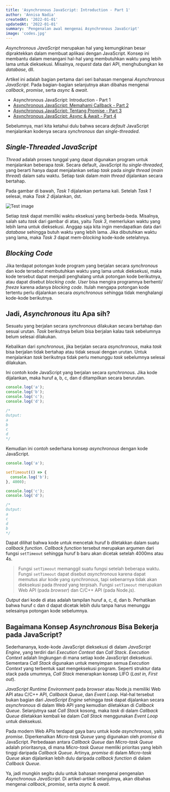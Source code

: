 ```yaml
---
title: 'Asynchronous JavaScript: Introduction - Part 1'
author: 'Annisa Nadia'
createdAt: '2022-01-01'
updatedAt: '2022-01-01'
summary: 'Pengenalan awal mengenai Asynchronous JavaScript'
image: 'codes.jpg'
---
```


_Asynchronous JavaScript_ merupakan hal yang kemungkinan besar dipraktekkan dalam membuat aplikasi dengan JavaScript.
Konsep ini membantu dalam menangani hal-hal yang membutuhkan waktu yang lebih lama untuk dieksekusi.
Misalnya, _request_ data dari API, menghubungkan ke _database_, dll.

Artikel ini adalah bagian pertama dari seri bahasan mengenai _Asynchronous JavaScript_.
Pada bagian-bagian selanjutnya akan dibahas mengenai _callback_, _promise_, serta _async_ & _await_.

- Asynchronous JavaScript: Introduction - Part 1
- [Asynchronous JavaScript: Memahami Callback - Part 2](/blog/asynchronous-javascript-callback)
- [Asynchronous JavaScript: Tentang Promise - Part 3](/blog/asynchronous-javascript-promise)
- [Asynchronous JavaScript: Async & Await - Part 4](/blog/asynchronous-javascript-async-await)

Sebelumnya, mari kita ketahui dulu bahwa secara _default_ JavaScript menjalankan kodenya secara _synchronous_ dan _single-threaded_.

## _Single-Threaded JavaScript_

_Thread_ adalah proses tunggal yang dapat digunakan program untuk menjalankan beberapa _task_.
Secara default, JavaScript itu _single-threaded_, yang berarti hanya dapat menjalankan setiap _task_ pada _single thread_ (_main thread_) dalam satu waktu.
Setiap task dalam _main thread_ dijalankan secara bertahap.

Pada gambar di bawah, _Task 1_ dijalankan pertama kali.
Setelah _Task 1_ selesai, maka _Task 2_ dijalankan, dst.

![Test image](/static/images/blogs/asynchronous-javascript-introduction/single-thread.jpg)

Setiap _task_ dapat memiliki waktu eksekusi yang berbeda-beda.
Misalnya, salah satu _task_ dari gambar di atas, yaitu _Task 3_, memerlukan waktu yang lebih lama untuk dieksekusi.
Anggap saja kita ingin mendapatkan data dari _database_ sehingga butuh waktu yang lebih lama.
Jika dibutuhkan waktu yang lama, maka _Task 3_ dapat mem-_blocking_ kode-kode setelahnya.

## _Blocking Code_

Jika terdapat potongan kode program yang berjalan secara _synchronous_ dan kode tersebut membutuhkan waktu yang lama untuk dieksekusi, maka kode tersebut dapat menjadi penghalang untuk potongan kode berikutnya, atau dapat disebut _blocking code_.
_User_ bisa mengira programnya berhenti/ _freeze_ karena adanya _blocking code_.
Itulah mengapa potongan kode tertentu perlu dijalankan secara _asynchronous_ sehingga tidak menghalangi kode-kode berikutnya.

## Jadi, _Asynchronous_ itu Apa sih?

Sesuatu yang berjalan secara _synchronous_ dilakukan secara bertahap dan sesuai urutan.
_Task_ berikutnya belum bisa berjalan kalau task sebelumnya belum selesai dilakukan.

Kebalikan dari _synchronous_, jika berjalan secara _asynchronous_, maka _task_ bisa berjalan tidak bertahap atau tidak sesuai dengan urutan.
Untuk menjalankan _task_ berikutnya tidak perlu menunggu _task_ sebelumnya selesai dilakukan.

Ini contoh kode JavaScript yang berjalan secara _synchronous_.
Jika kode dijalankan, maka huruf a, b, c, dan d ditampilkan secara berurutan.

```js
console.log('a');
console.log('b');
console.log('c');
console.log('d');

/*
Output:
a
b
c
d
*/
```

Kemudian ini contoh sederhana konsep _asynchronous_ dengan kode JavaScript.

```js
console.log('a');

setTimeout(() => {
  console.log('b');
}, 4000);

console.log('c');
console.log('d');

/*
Output:
a
c
d
b
*/
```

Dapat dilihat bahwa kode untuk mencetak huruf b diletakkan dalam suatu _callback function_.
_Callback function_ tersebut merupakan argumen dari fungsi `setTimeout` sehingga huruf b baru akan dicetak setelah 4000ms atau 4s.

> Fungsi `setTimeout` memanggil suatu fungsi setelah beberapa waktu. Fungsi `setTimeout` dapat disebut _asynchronous_ karena dapat memutus alur kode yang _synchronous_, tapi sebenarnya tidak akan dieksekusi pada _thread_ yang terpisah. Fungsi `setTimeout` merupakan Web API (pada _browser_) dan C/C++ API (pada Node.js).

_Output_ dari kode di atas adalah tampilan huruf a, c, d, dan b.
Perhatikan bahwa huruf c dan d dapat dicetak lebih dulu tanpa harus menunggu selesainya potongan kode sebelumnya.

## Bagaimana Konsep _Asynchronous_ Bisa Bekerja pada JavaScript?

Sederhananya, kode-kode JavaScript dieksekusi di dalam _JavaScript Engine_, yang terdiri dari _Execution Context_ dan _Call Stack_.
_Execution Context_ adalah lingkungan di mana setiap kode JavaScript dieksekusi.
Sementara _Call Stack_ digunakan untuk menyimpan semua _Execution Context_ yang terbentuk saat mengeksekusi program.
Seperti struktur data stack pada umumnya, _Call Stack_ menerapkan konsep LIFO (_Last in, First out_).

_JavaScript Runtime Environment_ pada _browser_ atau Node.js memiliki Web API atau C/C++ API, _Callback Queue_, dan _Event Loop_.
Hal-hal tersebut bukan bagian dari _JavaScript Engine_ sehingga _task_ dapat dijalankan secara _asynchronous_ di dalam Web API yang kemudian diletakkan di _Callback Queue_.
Selanjutnya saat _Call Stack_ kosong, maka _task_ di dalam _Callback Queue_ diletakkan kembali ke dalam _Call Stack_ menggunakan _Event Loop_ untuk dieksekusi.

Pada modern Web APIs terdapat gaya baru untuk kode _asynchronous_, yaitu _promise_.
Diperkenalkan _Micro-task Queue_ yang digunakan oleh _promise_ di JavaScript.
Perbedaaan antara _Callback Queue_ dan _Micro-task Queue_ adalah prioritasnya, di mana _Micro-task Queue_ memliki prioritas yang lebih tinggi daripada _Callback Queue_.
Artinya, _promise_ di dalam _Micro-task Queue_ akan dijalankan lebih dulu daripada _callback function_ di dalam _Callback Queue_.

Ya, jadi mungkin segitu dulu untuk bahasan mengenai pengenalan _Asynchronous JavaScript_.
Di artikel-artikel selanjutnya, akan dibahas mengenai _callback_, _promise_, serta _async_ & _await_.

